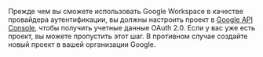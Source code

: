 Прежде чем вы сможете использовать Google Workspace в качестве провайдера аутентификации, вы должны настроить проект в [Google API Console](https://console.developers.google.com/), чтобы получить учетные данные OAuth 2.0. Если у вас уже есть проект, вы можете пропустить этот шаг. В противном случае создайте новый проект в вашей организации Google.
